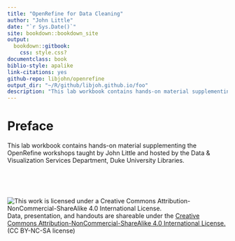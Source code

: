 ```yaml
---
title: "OpenRefine for Data Cleaning"
author: "John Little"
date: "`r Sys.Date()`"
site: bookdown::bookdown_site
output: 
  bookdown::gitbook:
    css: style.css?
documentclass: book
biblio-style: apalike
link-citations: yes
github-repo: libjohn/openrefine
output_dir: "~/R/github/libjoh.github.io/foo"
description: "This lab workbook contains hands-on material supplementing the OpenRefine workshops"
---
```

<!-- gitbook(css="style.css") --> <!-- use this, not render_book(), below -->
<!-- render_book("index.Rmd", output_format = NULL, clean = TRUE, 
  envir = parent.frame(), clean_envir = !interactive(), 
  output_dir = NULL, new_session = NA, preview = FALSE, 
  encoding = "UTF-8") -->

# Preface {-}

This lab workbook contains hands-on material supplementing the OpenRefine workshops taught by John Little and hosted by the Data & Visualization Services Department, Duke University Libraries. 

&nbsp;  

&nbsp;  

![This work is licensed under a Creative Commons Attribution-NonCommercial-ShareAlike 4.0 International License.](https://licensebuttons.net/l/by-nc-sa/4.0/88x31.png "This work is licensed under a Creative Commons Attribution-NonCommercial-ShareAlike 4.0 International License")  Data, presentation, and handouts are shareable under the [Creative Commons Attribution-NonCommercial-ShareAlike 4.0 International License.](https://creativecommons.org/licenses/by-nc-sa/4.0/)(CC BY-NC-SA license)
